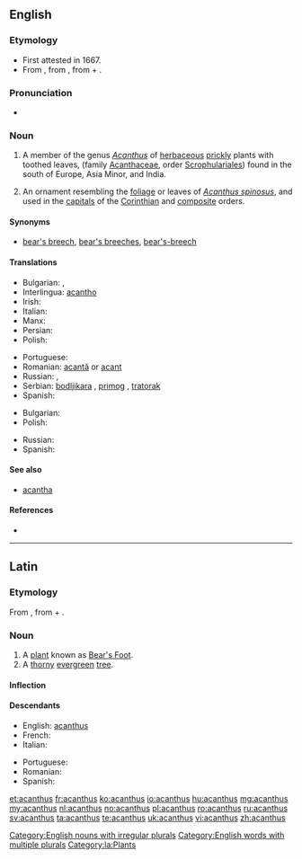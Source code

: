 {{also|Acanthus}}
==English==

===Etymology===
* First attested in 1667.
* From {{etyl|la}} {{term|acanthus|lang=la}}, from {{etyl|grc}} {{term|ἄκανθος|tr=akanthos|sc=polytonic|lang=grc}}, from {{term|ἀκή|tr=akē||thorn|sc=polytonic|lang=grc}} + {{term|ἄνθος|tr=anthos||flower|sc=polytonic|lang=grc}}.

===Pronunciation===
* {{IPA|/ə.ˈkæn.θəs/}}

===Noun===
{{en-noun|pl=acanthuses|pl2=acanthi}}

# {{context|botany}} A member of the genus ''[[Acanthus]]'' of [[herbaceous]] [[prickly]] plants with toothed leaves, (family [[Acanthaceae]], order [[Scrophulariales]]) found in the south of Europe, Asia Minor, and India.
# {{context|architecture}} An ornament resembling the [[foliage]] or leaves of ''[[Acanthus spinosus]]'', and used in the [[capital]]s of the [[Corinthian]] and [[composite]] orders.

====Synonyms====
* {{sense|a member of ''Acanthus''}} [[bear's breech]], [[bear's breeches]],  [[bear's-breech]] {{qualifier|rare}}

====Translations====
{{trans-top|plant}}
* Bulgarian: {{t-|bg|акантус}},  {{t-|bg|синя шапка}}
* Interlingua: [[acantho]]
* Irish: {{t-|ga|acantas|m}}
* Italian: {{t-|it|acanto}}
* Manx: {{t-|gv|jialg|f}}
* Persian: {{t|fa|کنگر|tr=kangar|sc=fa-Arab}}
* Polish: {{t+|pl|akant|m}}
{{trans-mid}}
* Portuguese: {{t+|pt|acanto|m}}
* Romanian: [[acantă]] {{f}} or [[acant]]
* Russian: {{t+|ru|акант|m|sc=Cyrl|tr=akánt}}, {{t-|ru|медвежья лапа|f|sc=Cyrl|tr=medvéž'ja lápa}}
* Serbian: [[bodljikara]] {{f}}, [[primog]] {{m}}, [[tratorak]] {{m}}
* Spanish: {{t+|es|acanto|m}}
{{trans-bottom}}
{{trans-top|ornament}}
* Bulgarian: {{t-|bg|акант}}
* Polish: {{t+|pl|akant|m}}
{{trans-mid}}
* Russian: {{t+|ru|акант|m|sc=Cyrl|tr=akánt}}
* Spanish: {{t+|es|acanto|m}}
{{trans-bottom}}

====See also====
* [[acantha]]

====References====
* {{R:Webster 1913}}

[[Category:English nouns with irregular plurals]]
[[Category:English words with multiple plurals]]

----

==Latin==

===Etymology===
From {{etyl|grc|la}} {{term|ἄκανθος|tr=akanthos|sc=polytonic|lang=grc}}, from {{term|ἀκή|tr=akē||thorn|sc=polytonic|lang=grc}} + {{term|ἄνθος|tr=anthos||flower|sc=polytonic|lang=grc}}.

===Noun===
{{la-noun|acanthus|acanthi|acanthī|m|second}}

# A [[plant]] known as [[w:en:Bear's Foot|Bear's Foot]].
# A [[thorny]] [[evergreen]] [[tree]].

====Inflection====
{{la-decl-2nd|acanth}}

====Descendants====
{{top2}}
* English: [[acanthus]]
* French: {{k|fr|acanthe}}
* Italian: {{k|it|acanto}}
{{mid2}}
* Portuguese: {{k|pt|acanto}}
* Romanian: {{k|ro|acantă}}
* Spanish: {{k|es|acanto}}
{{bottom}}

[[Category:la:Plants]]

[[et:acanthus]]
[[fr:acanthus]]
[[ko:acanthus]]
[[io:acanthus]]
[[hu:acanthus]]
[[mg:acanthus]]
[[my:acanthus]]
[[nl:acanthus]]
[[no:acanthus]]
[[pl:acanthus]]
[[ro:acanthus]]
[[ru:acanthus]]
[[sv:acanthus]]
[[ta:acanthus]]
[[te:acanthus]]
[[uk:acanthus]]
[[vi:acanthus]]
[[zh:acanthus]]